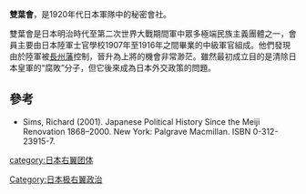 '''雙葉會'''，是1920年代日本軍隊中的秘密會社。

雙葉會是日本明治時代至第二次世界大戰期間軍中眾多極端民族主義團體之一，會員主要由日本陸軍士官學校1907年至1916年之間畢業的中級軍官組成。他們發現由於陸軍被[[長州藩|長州藩]]控制，晉升為上將的機會非常渺茫。雖然最初成立目的是清除日本皇軍的“腐敗”分子，但它後來成為日本外交政策的問題。

==參考==
*Sims, Richard (2001). Japanese Political History Since the Meiji Renovation 1868–2000. New York: Palgrave Macmillan. ISBN 0-312-23915-7.

[[category:日本右翼团体|category:日本右翼团体]]
[[Category:日本极右翼政治|Category:日本极右翼政治]]